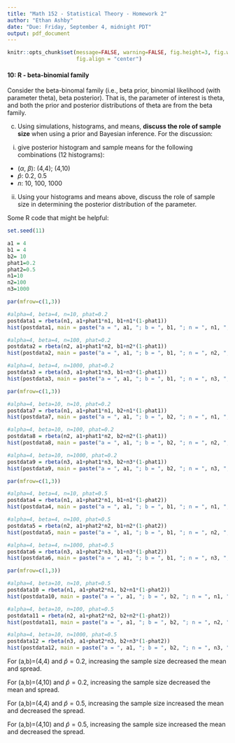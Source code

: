 ```yaml
---
title: "Math 152 - Statistical Theory - Homework 2"
author: "Ethan Ashby"
date: "Due: Friday, September 4, midnight PDT"
output: pdf_document
---
```


```r
knitr::opts_chunk$set(message=FALSE, warning=FALSE, fig.height=3, fig.width=5, 
                      fig.align = "center")
```


#### 10: R - beta-binomial family

Consider the beta-binomal family (i.e., beta prior, binomial likelihood (with parameter theta), beta posterior).  That is, the parameter of interest is theta, and both the prior and posterior distributions of theta are from the beta family.  

(c) Using simulations, histograms, and means, **discuss the role of sample size** when using a prior and Bayesian inference. For the discussion:  

i. give posterior histogram and sample means for the following combinations (12 histograms):

* ($\alpha$, $\beta$): (4,4); (4,10)  
* $\hat{p}$: 0.2, 0.5  
* $n$: 10, 100, 1000  


ii. Using your histograms and means above, discuss the role of sample size in determining the posterior distribution of the parameter.

Some R code that might be helpful:
```r
set.seed(11)

a1 = 4
b1 = 4
b2= 10
phat1=0.2
phat2=0.5
n1=10
n2=100
n3=1000

par(mfrow=c(1,3))

#alpha=4, beta=4, n=10, phat=0.2
postdata1 = rbeta(n1, a1+phat1*n1, b1+n1*(1-phat1))
hist(postdata1, main = paste("a = ", a1, "; b = ", b1, "; n = ", n1, "; phat = ", phat1), sub=paste("Mean: ", round(mean(postdata1), 3), ", SD:", round(sd(postdata1), 3), sept=""))

#alpha=4, beta=4, n=100, phat=0.2
postdata2 = rbeta(n2, a1+phat1*n2, b1+n2*(1-phat1))
hist(postdata2, main = paste("a = ", a1, "; b = ", b1, "; n = ", n2, "; phat = ", phat1), sub=paste("Mean: ", round(mean(postdata2), 3), ", SD:", round(sd(postdata2), 3), sept=""))

#alpha=4, beta=4, n=1000, phat=0.2
postdata3 = rbeta(n3, a1+phat1*n3, b1+n3*(1-phat1))
hist(postdata3, main = paste("a = ", a1, "; b = ", b1, "; n = ", n3, "; phat = ", phat1), sub=paste("Mean: ", round(mean(postdata3), 3), ", SD:", round(sd(postdata3), 3), sept=""))

par(mfrow=c(1,3))

#alpha=4, beta=10, n=10, phat=0.2
postdata7 = rbeta(n1, a1+phat1*n1, b2+n1*(1-phat1))
hist(postdata7, main = paste("a = ", a1, "; b = ", b2, "; n = ", n1, "; phat = ", phat1), sub=paste("Mean: ", round(mean(postdata7), 3), ", SD:", round(sd(postdata7), 3), sept=""))

#alpha=4, beta=10, n=100, phat=0.2
postdata8 = rbeta(n2, a1+phat1*n2, b2+n2*(1-phat1))
hist(postdata8, main = paste("a = ", a1, "; b = ", b2, "; n = ", n2, "; phat = ", phat1), sub=paste("Mean: ", round(mean(postdata8), 3), ", SD:", round(sd(postdata8), 3), sept=""))

#alpha=4, beta=10, n=1000, phat=0.2
postdata9 = rbeta(n3, a1+phat1*n3, b2+n3*(1-phat1))
hist(postdata9, main = paste("a = ", a1, "; b = ", b2, "; n = ", n3, "; phat = ", phat1), sub=paste("Mean: ", round(mean(postdata9), 3), ", SD:", round(sd(postdata9), 3), sept=""))

par(mfrow=c(1,3))

#alpha=4, beta=4, n=10, phat=0.5
postdata4 = rbeta(n1, a1+phat2*n1, b1+n1*(1-phat2))
hist(postdata4, main = paste("a = ", a1, "; b = ", b1, "; n = ", n1, "; phat = ", phat2), sub=paste("Mean: ", round(mean(postdata4), 3), ", SD:", round(sd(postdata4), 3), sept=""))

#alpha=4, beta=4, n=100, phat=0.5
postdata5 = rbeta(n2, a1+phat2*n2, b1+n2*(1-phat2))
hist(postdata5, main = paste("a = ", a1, "; b = ", b1, "; n = ", n2, "; phat = ", phat2), sub=paste("Mean: ", round(mean(postdata5), 3), ", SD:", round(sd(postdata5), 3), sept=""))

#alpha=4, beta=4, n=1000, phat=0.5
postdata6 = rbeta(n3, a1+phat2*n3, b1+n3*(1-phat2))
hist(postdata6, main = paste("a = ", a1, "; b = ", b1, "; n = ", n3, "; phat = ", phat2), sub=paste("Mean: ", round(mean(postdata6), 3), ", SD:", round(sd(postdata6), 3), sept=""))

par(mfrow=c(1,3))

#alpha=4, beta=10, n=10, phat=0.5
postdata10 = rbeta(n1, a1+phat2*n1, b2+n1*(1-phat2))
hist(postdata10, main = paste("a = ", a1, "; b = ", b2, "; n = ", n1, "; phat = ", phat2), sub=paste("Mean: ", round(mean(postdata10), 3), ", SD:", round(sd(postdata10), 3), sept=""))

#alpha=4, beta=10, n=100, phat=0.5
postdata11 = rbeta(n2, a1+phat2*n2, b2+n2*(1-phat2))
hist(postdata11, main = paste("a = ", a1, "; b = ", b2, "; n = ", n2, "; phat = ", phat2), sub=paste("Mean: ", round(mean(postdata11), 3), ", SD:", round(sd(postdata11), 3), sept=""))

#alpha=4, beta=10, n=1000, phat=0.5
postdata12 = rbeta(n3, a1+phat2*n3, b2+n3*(1-phat2))
hist(postdata12, main = paste("a = ", a1, "; b = ", b2, "; n = ", n3, "; phat = ", phat2), sub=paste("Mean: ", round(mean(postdata12), 3), ", SD:", round(sd(postdata12), 3), sept=""))
```

For (a,b)=(4,4) and $\hat{p}=0.2$, increasing the sample size decreased the mean and spread.

For (a,b)=(4,10) and $\hat{p}=0.2$, increasing the sample size decreased the mean and spread.

For (a,b)=(4,4) and $\hat{p}=0.5$, increasing the sample size increased the mean and decreased the spread.

For (a,b)=(4,10) and $\hat{p}=0.5$, increasing the sample size increased the mean and decreased the spread.


